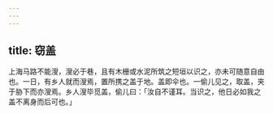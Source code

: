 ```yaml
---
---
---
```

title: 窃盖
---



上海马路不能溲，溲必于巷，且有木栅或水泥所筑之短垣以识之，亦未可随意自由也。一日，有乡人就而溲焉，置所携之盖于地。盖即伞也。一偷儿见之，取盖，夹于胁下而亦溲焉。乡人溲毕觅盖，偷儿曰：「汝自不谨耳。当识之，他日必如我之盖不离身而后可也。」